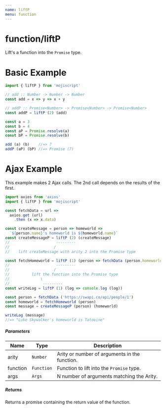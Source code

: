 ```yaml
---
name: liftP
menu: function
---
```


# function/liftP

Lift's a function into the `Promise` type.

# Basic Example

```javascript
import { liftP } from 'mojiscript'

// add :: Number -> Number -> Number
const add = x => y => x + y

// addP :: Promise<Number> -> Promise<Number> -> Promise<Number>
const addP = liftP (2) (add)

const a = 3
const b = 4
const aP = Promise.resolve(a)
const bP = Promise.resolve(b)

add (a) (b)    //=> 7
addP (aP) (bP) //=> Promise (7)
```

# Ajax Example

This example makes 2 Ajax calls. The 2nd call depends on the results of the first.

```javascript
import axios from 'axios'
import { liftP } from 'mojiscript'

const fetchData = url =>
  axios.get (url)
    .then (x => x.data)

const createMessage = person => homeworld =>
  `${person.name}'s homeworld is ${homeworld.name}`
const createMessageP = liftP (2) (createMessage)
//                     ---------
//                    /
//    lift createMessage with arity 2 into the Promise type

const fetchHomeworld = liftP (1) (person => fetchData (person.homeworld))
//                     ---------
//                    /
//          lift the function into the Promise type
//              \          
//               ---------
const writeLog = liftP (1) (log => console.log (log))

const person = fetchData ('https://swapi.co/api/people/1')
const homeworld = fetchHomeworld (person)
const message = createMessageP (person) (homeworld)

writeLog (message)
//=> "Luke Skywalker's homeworld is Tatooine"
```

##### Parameters

| Name | Type | Description |
| ---- | ---- | ----------- |
| arity | `Number`  | Arity or number of arguments in the function. |
| function | `Function`  | Function to lift into the `Promise` type. |
| args | `Args` | N number of arguments matching the Arity. |

##### Returns

Returns a promise containing the return value of the function.
